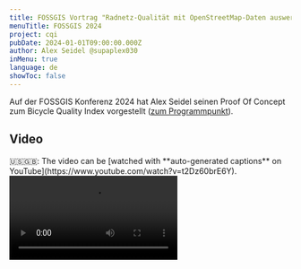```yaml
---
title: FOSSGIS Vortrag "Radnetz-Qualität mit OpenStreetMap-Daten auswerten"
menuTitle: FOSSGIS 2024
project: cqi
pubDate: 2024-01-01T09:00:00.000Z
author: Alex Seidel @supaplex030
inMenu: true
language: de
showToc: false
---
```

Auf der FOSSGIS Konferenz 2024 hat Alex Seidel seinen Proof Of Concept zum Bicycle Quality Index vorgestellt ([zum Programmpunkt](https://pretalx.com/fossgis2024/talk/QCMXBG/)).

## Video

<Callout language="en">
  🇺🇸🇬🇧: The video can be [watched with **auto-generated captions** on YouTube](https://www.youtube.com/watch?v=t2Dz60brE6Y).
</Callout>

<Video src="https://media.ccc.de/v/fossgis2024-39003-radnetz-qualitt-mit-openstreetmap-daten-auswerten/oembed" />

[Video auf media.ccc.de](https://app.media.ccc.de/v/fossgis2024-39003-radnetz-qualitt-mit-openstreetmap-daten-auswerten)

## Vortragsfolien

[Folien zum Vortrag (13 MB)](https://tiles.osm-berlin.org/cycling_quality_index/FOSSGIS_2024_Praesentation.pdf)
